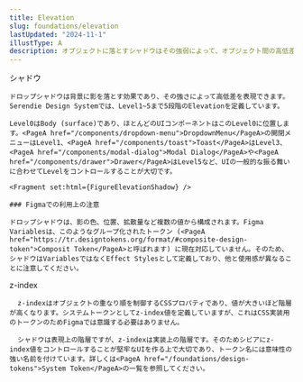 ```yaml
---
title: Elevation
slug: foundations/elevation
lastUpdated: "2024-11-1"
illustType: A
description: オブジェクトに落とすシャドウはその強弱によって、オブジェクト間の高低差を表現し、UIに階層 (Elevation) を作り出します。またCSSにおいて階層を指定するz-indexについても取り扱います。
---
```



  <PageSection>
    <PageHeadLine number={1}>シャドウ</PageHeadLine>

    ドロップシャドウは背景に影を落とす効果であり、その強さによって高低差を表現できます。Serendie Design Systemでは、Level1~5まで5段階のElevationを定義しています。

    Level0はBody (surface)であり、ほとんどのUIコンポーネントはこのLevel0に位置します。<PageA href="/components/dropdown-menu">DropdownMenu</PageA>の開閉メニューはLevel1、<PageA href="/components/toast">Toast</PageA>はLevel3、<PageA href="/components/modal-dialog">Modal Dialog</PageA>や<PageA href="/components/drawer">Drawer</PageA>はLevel5など、UIの一般的な振る舞いに合わせてLevelをコントロールすることが大切です。

    <Fragment set:html={FigureElevationShadow} />

    ### Figmaでの利用上の注意

    ドロップシャドウは、影の色、位置、拡散量など複数の値から構成されます。Figma Variablesは、このようなグループ化されたトークン (<PageA href="https://tr.designtokens.org/format/#composite-design-token">Composit Token</PageA>と呼ばれます) に現在対応していません。そのため、シャドウはVariablesではなくEffect Stylesとして定義しており、他と使用感が異なることに注意してください。

  </PageSection>

  <PageSection>
    <PageHeadLine number={2}>z-index</PageHeadLine>

      z-indexはオブジェクトの重なり順を制御するCSSプロパティであり、値が大きいほど階層が高くなります。システムトークンとしてz-index値を定義していますが、これはCSS実装用のトークンのためFigmaでは意識する必要はありません。

      シャドウは表現上の階層ですが、z-indexは実装上の階層です。そのためシビアにz-index値をコントロールすることが堅牢なUIを作る上で大切であり、トークン名には意味性の強い名前を付けています。詳しくは<PageA href="/foundations/design-tokens">System Token</PageA>の一覧を参照してください。

  </PageSection>
